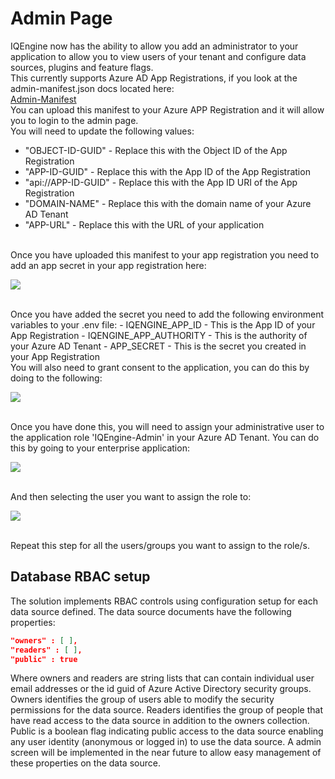 # Admin Page

IQEngine now has the ability to allow you add an administrator to your application to allow you to view users of your tenant and configure data sources, plugins and feature flags.
<br/>
This currently supports Azure AD App Registrations, if you look at the admin-manifest.json docs located here:
<br/>
[Admin-Manifest](/admin-manifest.json)
<br/>
You can upload this manifest to your Azure APP Registration and it will allow you to login to the admin page.
<br/>
You will need to update the following values:
<br/>
- "OBJECT-ID-GUID" - Replace this with the Object ID of the App Registration
- "APP-ID-GUID" - Replace this with the App ID of the App Registration
- "api://APP-ID-GUID" - Replace this with the App ID URI of the App Registration
- "DOMAIN-NAME" - Replace this with the domain name of your Azure AD Tenant
- "APP-URL" - Replace this with the URL of your application
<br/>
Once you have uploaded this manifest to your app registration you need to add an app secret in your app registration here:
<p align="left">
  <img src="/add_client_secret.png" />
</p>
<br/>
Once you have added the secret you need to add the following environment variables to your .env file:
- IQENGINE_APP_ID - This is the App ID of your App Registration
- IQENGINE_APP_AUTHORITY - This is the authority of your Azure AD Tenant
- APP_SECRET - This is the secret you created in your App Registration
<br/>
You will also need to grant consent to the application, you can do this by doing to the following:
<p align="left">
  <img src="/grant_consent.png" />
</p>
<br/>
Once you have done this, you will need to assign your administrative user to the application role 'IQEngine-Admin' in your Azure AD Tenant.
You can do this by going to your enterprise application:
<p align="left">
  <img src="/enterprise_app.png" />
</p>
<br/>
And then selecting the user you want to assign the role to:
<p align="left">
  <img  src="/assign_role.png" />
</p>
<br/>
Repeat this step for all the users/groups you want to assign to the role/s.


## Database RBAC setup

The solution implements RBAC controls using configuration setup for each data source defined. The data source documents have the following properties:

```json
"owners" : [ ],
"readers" : [ ],
"public" : true
```

Where owners and readers are string lists that can contain individual user email addresses or the id guid of Azure Active Directory security groups.
Owners identifies the group of users able to modify the security permissions for the data source.
Readers identifies the group of people that have read access to the data source in addition to the owners collection.
Public is a boolean flag indicating public access to the data source enabling any user identity (anonymous or logged in) to use the data source.
A admin screen will be implemented in the near future to allow easy management of these properties on the data source.